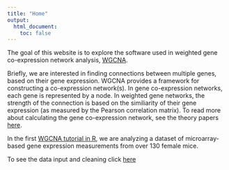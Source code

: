 ```yaml
---
title: "Home"
output:
  html_document:
    toc: false
---
```


The goal of this website is to explore the software used in weighted gene co-expression network analysis, [WGCNA](https://www.degruyter.com/downloadpdf/j/sagmb.2005.4.issue-1/sagmb.2005.4.1.1128/sagmb.2005.4.1.1128.pdf). 

Briefly, we are interested in finding connections between multiple genes, based on their gene expression. WGCNA provides a framework for constructing a co-expression network(s). In gene co-expression networks, each gene is represented by a node. In weighted gene networks, the strength of the connection is based on the similiarity of their gene expression (as measured by the Pearson correlation matrix). To read more about calculating the gene co-expression network, see the theory papers [here](https://labs.genetics.ucla.edu/horvath/CoexpressionNetwork/). 

In the first [WGCNA tutorial in R](https://labs.genetics.ucla.edu/horvath/CoexpressionNetwork/Rpackages/WGCNA/Tutorials/), we are analyzing a dataset of microarray-based gene expression measurements from over 130 female mice. 
    
To see the data input and cleaning click [here](https://lauren-blake.github.io/WGCNA/Tutorial_1.html)


